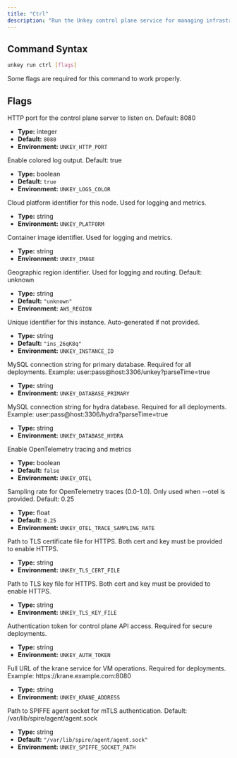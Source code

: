 ```yaml
---
title: "Ctrl"
description: "Run the Unkey control plane service for managing infrastructure and services"
---
```


## Command Syntax

```bash
unkey run ctrl [flags]
```

<Banner type="warn">
  Some flags are required for this command to work properly.
</Banner>

## Flags

<Callout type="info" title="--http-port">
HTTP port for the control plane server to listen on. Default: 8080

- **Type:** integer
- **Default:** `8080`
- **Environment:** `UNKEY_HTTP_PORT`
  </Callout>

<Callout type="info" title="--color">
Enable colored log output. Default: true

- **Type:** boolean
- **Default:** `true`
- **Environment:** `UNKEY_LOGS_COLOR`
  </Callout>

<Callout type="info" title="--platform">
Cloud platform identifier for this node. Used for logging and metrics.

- **Type:** string
- **Environment:** `UNKEY_PLATFORM`
  </Callout>

<Callout type="info" title="--image">
Container image identifier. Used for logging and metrics.

- **Type:** string
- **Environment:** `UNKEY_IMAGE`
  </Callout>

<Callout type="info" title="--region">
Geographic region identifier. Used for logging and routing. Default: unknown

- **Type:** string
- **Default:** `"unknown"`
- **Environment:** `AWS_REGION`
  </Callout>

<Callout type="info" title="--instance-id">
Unique identifier for this instance. Auto-generated if not provided.

- **Type:** string
- **Default:** `"ins_26qK8q"`
- **Environment:** `UNKEY_INSTANCE_ID`
  </Callout>

<Callout type="info" title="--database-primary (required)">
MySQL connection string for primary database. Required for all deployments. Example: user:pass@host:3306/unkey?parseTime=true

- **Type:** string
- **Environment:** `UNKEY_DATABASE_PRIMARY`
  </Callout>

<Callout type="info" title="--database-hydra (required)">
MySQL connection string for hydra database. Required for all deployments. Example: user:pass@host:3306/hydra?parseTime=true

- **Type:** string
- **Environment:** `UNKEY_DATABASE_HYDRA`
  </Callout>

<Callout type="info" title="--otel">
Enable OpenTelemetry tracing and metrics

- **Type:** boolean
- **Default:** `false`
- **Environment:** `UNKEY_OTEL`
  </Callout>

<Callout type="info" title="--otel-trace-sampling-rate">
Sampling rate for OpenTelemetry traces (0.0-1.0). Only used when --otel is provided. Default: 0.25

- **Type:** float
- **Default:** `0.25`
- **Environment:** `UNKEY_OTEL_TRACE_SAMPLING_RATE`
  </Callout>

<Callout type="info" title="--tls-cert-file">
Path to TLS certificate file for HTTPS. Both cert and key must be provided to enable HTTPS.

- **Type:** string
- **Environment:** `UNKEY_TLS_CERT_FILE`
  </Callout>

<Callout type="info" title="--tls-key-file">
Path to TLS key file for HTTPS. Both cert and key must be provided to enable HTTPS.

- **Type:** string
- **Environment:** `UNKEY_TLS_KEY_FILE`
  </Callout>

<Callout type="info" title="--auth-token">
Authentication token for control plane API access. Required for secure deployments.

- **Type:** string
- **Environment:** `UNKEY_AUTH_TOKEN`
  </Callout>

<Callout type="info" title="--krane-address (required)">
Full URL of the krane service for VM operations. Required for deployments. Example: https://krane.example.com:8080

- **Type:** string
- **Environment:** `UNKEY_KRANE_ADDRESS`
  </Callout>

<Callout type="info" title="--spiffe-socket-path">
Path to SPIFFE agent socket for mTLS authentication. Default: /var/lib/spire/agent/agent.sock

- **Type:** string
- **Default:** `"/var/lib/spire/agent/agent.sock"`
- **Environment:** `UNKEY_SPIFFE_SOCKET_PATH`
  </Callout>
